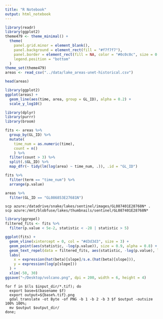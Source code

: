 ```yaml
---
title: "R Notebook"
output: html_notebook
---
```


```r
library(readr)
library(ggplot2)
theme479 <- theme_minimal() + 
  theme(
    panel.grid.minor = element_blank(),
    panel.background = element_rect(fill = "#f7f7f7"),
    panel.border = element_rect(fill = NA, color = "#0c0c0c", size = 0.6),
    legend.position = "bottom"
  )
theme_set(theme479)
areas <- read_csv("../data/lake_areas-unet-historical.csv")
```

```r
head(areas)
```

```r
library(ggplot2)
ggplot(areas) +
  geom_line(aes(time, area, group = GL_ID), alpha = 0.2) +
  scale_y_log10()
```

```r
library(dplyr)
library(purrr)
library(broom)

fits <- areas %>%
  group_by(GL_ID) %>%
  mutate(
    time_num = as.numeric(time),
    count = n()
    ) %>%
  filter(count > 3) %>%
  split(.$GL_ID) %>%
  map_dfr(~ tidy(lm(log(area) ~ time_num, .)), .id = "GL_ID")
```

```r
fits %>%
  filter(term == "time_num") %>%
  arrange(p.value)
```

```r
areas %>%
  filter(GL_ID == "GL086853E27681N")
```

```
scp azure:/datadrive/snake/lakes/sentinel/images/GL087401E28768N* .
scp azure:/mnt/blobfuse/lakes/thumbnails/sentinel/GL087401E28768N*
```
```r
library(ggrepel)
filtered_fits <- fits %>%
  filter(p.value < 5e-2, statistic < -28 | statistic > 5)

ggplot(fits) +
  geom_vline(xintercept = 0, col = "#d3d3d3", size = 3) +
  geom_point(aes(statistic, -log(p.value)), size = 0.9, alpha = 0.8) +
  geom_text_repel(data = filtered_fits, aes(statistic, -log(p.value), label = GL_ID), size = 3, force_pull = 0, force = 50, max.overlaps = 20) +
  labs(
    x = expression(hat(beta)[slope]/s.e.(hat(beta)[slope])),
    y = expression(log(p[slope]))
  ) +
  xlim(-50, 30)
ggsave("~/Desktop/volcano.png", dpi = 200, width = 6, height = 4)
```


```
for f in $(ls $input_dir/*.tif); do
  export base=$(basename $f)
  export output=${base%.tif}.png
  gdal_translate -ot Byte -of PNG -b 1 -b 2 -b 3 $f $output -outsize 100% 100%;
  mv $output $output_dir/
done;
```